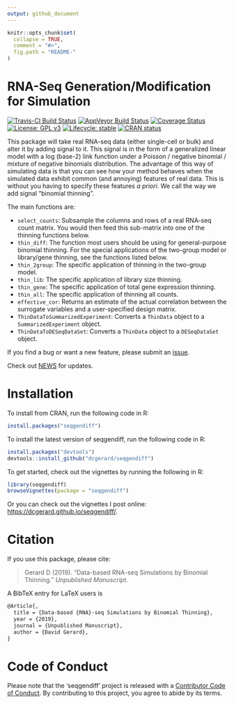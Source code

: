 ```yaml
---
output: github_document
---
```


<!-- README.md is generated from README.Rmd. Please edit that file -->

```r
knitr::opts_chunk$set(
  collapse = TRUE,
  comment = "#>",
  fig.path = "README-"
)
```

# RNA-Seq Generation/Modification for Simulation

[![Travis-CI Build Status](https://travis-ci.org/dcgerard/seqgendiff.svg?branch=master)](https://travis-ci.org/dcgerard/seqgendiff)
[![AppVeyor Build Status](https://ci.appveyor.com/api/projects/status/github/dcgerard/seqgendiff?branch=master&svg=true)](https://ci.appveyor.com/project/dcgerard/seqgendiff)
[![Coverage Status](https://img.shields.io/codecov/c/github/dcgerard/seqgendiff/master.svg)](https://codecov.io/github/dcgerard/seqgendiff?branch=master)
[![License: GPL v3](https://img.shields.io/badge/License-GPL%20v3-blue.svg)](http://www.gnu.org/licenses/gpl-3.0)
[![Lifecycle: stable](https://img.shields.io/badge/lifecycle-stable-brightgreen.svg)](https://www.tidyverse.org/lifecycle/#stable)
[![CRAN status](https://www.r-pkg.org/badges/version/seqgendiff)](https://cran.r-project.org/package=seqgendiff)

This package will take real RNA-seq data (either single-cell or bulk) and alter
it by adding signal to it. This signal is in the form of a generalized linear 
model with a log (base-2) link function under a Poisson / negative binomial / 
mixture of negative binomials distribution. The advantage of this way of
simulating data is that you can see how your method behaves when the simulated
data exhibit common (and annoying) features of real data. This is without you
having to specify these features *a priori*. We call the way we add signal
"binomial thinning".

The main functions are:

- `select_counts`: Subsample the columns and rows of a real RNA-seq count 
  matrix. You would then feed this sub-matrix into one of the thinning 
  functions below.
- `thin_diff`: The function most users should be using for general-purpose 
  binomial thinning. For the special applications of the two-group model or 
  library/gene thinning, see the functions listed below.
- `thin_2group`: The specific application of thinning in the two-group model.
- `thin_lib`: The specific application of library size thinning.
- `thin_gene`: The specific application of total gene expression thinning.
- `thin_all`: The specific application of thinning all counts.
- `effective_cor`: Returns an estimate of the actual correlation between 
  the surrogate variables and a user-specified design matrix.
- `ThinDataToSummarizedExperiment`: Converts a `ThinData` object to a 
  `SummarizedExperiment` object.
- `ThinDataToDESeqDataSet`: Converts a `ThinData` object to a `DESeqDataSet`
  object.

If you find a bug or want a new feature, please submit an 
[issue](http://github.com/dcgerard/seqgendiff/issues).

Check out [NEWS](NEWS.md) for updates.

# Installation
To install from CRAN, run the following code in R:
```r
install.packages("seqgendiff")
```

To install the latest version of seqgendiff, run the following code in R:
```r
install.packages("devtools")
devtools::install_github("dcgerard/seqgendiff")
```

To get started, check out the vignettes by running the following in R:
```r
library(seqgendiff)
browseVignettes(package = "seqgendiff")
```
Or you can check out the vignettes I post online: <https://dcgerard.github.io/seqgendiff/>.

# Citation

If you use this package, please cite:

> Gerard D (2019). "Data-based RNA-seq Simulations by Binomial Thinning." _Unpublished Manuscript_.

A BibTeX entry for LaTeX users is
```tex
@Article{,
  title = {Data-based {RNA}-seq Simulations by Binomial Thinning},
  year = {2019},
  journal = {Unpublished Manuscript},
  author = {David Gerard},
}
```

# Code of Conduct

Please note that the 'seqgendiff' project is released with a 
[Contributor Code of Conduct](https://github.com/dcgerard/seqgendiff/blob/master/CODE_OF_CONDUCT.md).
By contributing to this project, you agree to abide by its terms.


